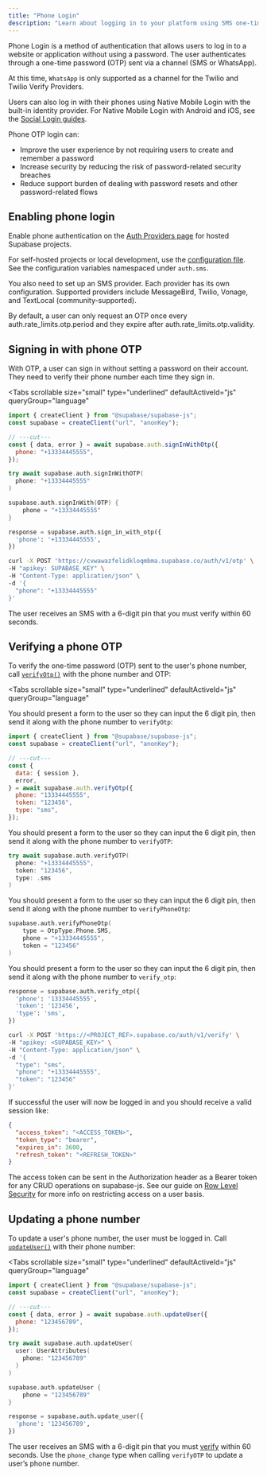 ```yaml
---
title: "Phone Login"
description: "Learn about logging in to your platform using SMS one-time passwords."
---
```


Phone Login is a method of authentication that allows users to log in to a website or application without using a password. The user authenticates through a one-time password (OTP) sent via a channel (SMS or WhatsApp).

<Admonition type="note">

At this time, `WhatsApp` is only supported as a channel for the Twilio and Twilio Verify Providers.

</Admonition>

Users can also log in with their phones using Native Mobile Login with the built-in identity provider. For Native Mobile Login with Android and iOS, see the [Social Login guides](/docs/guides/auth/social-login).

Phone OTP login can:

- Improve the user experience by not requiring users to create and remember a password
- Increase security by reducing the risk of password-related security breaches
- Reduce support burden of dealing with password resets and other password-related flows

<CostWarning />

## Enabling phone login

Enable phone authentication on the [Auth Providers page](/dashboard/project/_/auth/providers) for hosted Supabase projects.

For self-hosted projects or local development, use the [configuration file](/docs/guides/cli/config#auth.sms.enable_signup). See the configuration variables namespaced under `auth.sms`.

You also need to set up an SMS provider. Each provider has its own configuration. Supported providers include MessageBird, Twilio, Vonage, and TextLocal (community-supported).

<AuthSmsProviderConfig />

By default, a user can only request an OTP once every <SharedData data="config">auth.rate_limits.otp.period</SharedData> and they expire after <SharedData data="config">auth.rate_limits.otp.validity</SharedData>.

## Signing in with phone OTP

With OTP, a user can sign in without setting a password on their account. They need to verify their phone number each time they sign in.

<Tabs
  scrollable
  size="small"
  type="underlined"
  defaultActiveId="js"
  queryGroup="language"
>
<TabPanel id="js" label="JavaScript">

```js
import { createClient } from "@supabase/supabase-js";
const supabase = createClient("url", "anonKey");

// ---cut---
const { data, error } = await supabase.auth.signInWithOtp({
  phone: "+13334445555",
});
```

</TabPanel>
<TabPanel id="swift" label="Swift">

```swift
try await supabase.auth.signInWithOTP(
  phone: "+13334445555"
)
```

</TabPanel>
<TabPanel id="kotlin" label="Kotlin">

```kotlin
supabase.auth.signInWith(OTP) {
    phone = "+13334445555"
}
```

</TabPanel>
<TabPanel id="python" label="Python">

```python
response = supabase.auth.sign_in_with_otp({
  'phone': '+13334445555',
})
```

</TabPanel>
<TabPanel id="http" label="HTTP">

```bash
curl -X POST 'https://cvwawazfelidkloqmbma.supabase.co/auth/v1/otp' \
-H "apikey: SUPABASE_KEY" \
-H "Content-Type: application/json" \
-d '{
  "phone": "+13334445555"
}'
```

</TabPanel>
</Tabs>

The user receives an SMS with a 6-digit pin that you must verify within 60 seconds.

## Verifying a phone OTP

To verify the one-time password (OTP) sent to the user's phone number, call [`verifyOtp()`](/docs/reference/javascript/auth-verifyotp) with the phone number and OTP:

<Tabs
  scrollable
  size="small"
  type="underlined"
  defaultActiveId="js"
  queryGroup="language"
>
<TabPanel id="js" label="JavaScript">

You should present a form to the user so they can input the 6 digit pin, then send it along with the phone number to `verifyOtp`:

```js
import { createClient } from "@supabase/supabase-js";
const supabase = createClient("url", "anonKey");

// ---cut---
const {
  data: { session },
  error,
} = await supabase.auth.verifyOtp({
  phone: "13334445555",
  token: "123456",
  type: "sms",
});
```

</TabPanel>
<TabPanel id="swift" label="Swift">

You should present a form to the user so they can input the 6 digit pin, then send it along with the phone number to `verifyOTP`:

```swift
try await supabase.auth.verifyOTP(
  phone: "+13334445555",
  token: "123456",
  type: .sms
)
```

</TabPanel>
<TabPanel id="kotlin" label="Kotlin">

You should present a form to the user so they can input the 6 digit pin, then send it along with the phone number to `verifyPhoneOtp`:

```kotlin
supabase.auth.verifyPhoneOtp(
    type = OtpType.Phone.SMS,
    phone = "+13334445555",
    token = "123456"
)
```

</TabPanel>
<TabPanel id="python" label="Python">

You should present a form to the user so they can input the 6 digit pin, then send it along with the phone number to `verify_otp`:

```python
response = supabase.auth.verify_otp({
  'phone': '13334445555',
  'token': '123456',
  'type': 'sms',
})
```

</TabPanel>
<TabPanel id="http" label="HTTP">

```bash
curl -X POST 'https://<PROJECT_REF>.supabase.co/auth/v1/verify' \
-H "apikey: <SUPABASE_KEY>" \
-H "Content-Type: application/json" \
-d '{
  "type": "sms",
  "phone": "+13334445555",
  "token": "123456"
}'
```

</TabPanel>
</Tabs>

If successful the user will now be logged in and you should receive a valid session like:

```json
{
  "access_token": "<ACCESS_TOKEN>",
  "token_type": "bearer",
  "expires_in": 3600,
  "refresh_token": "<REFRESH_TOKEN>"
}
```

The access token can be sent in the Authorization header as a Bearer token for any CRUD operations on supabase-js. See our guide on [Row Level Security](/docs/guides/auth#row-level-security) for more info on restricting access on a user basis.

## Updating a phone number

To update a user's phone number, the user must be logged in. Call [`updateUser()`](/docs/reference/javascript/auth-updateuser) with their phone number:

<Tabs
  scrollable
  size="small"
  type="underlined"
  defaultActiveId="js"
  queryGroup="language"
>
<TabPanel id="js" label="JavaScript">

```js
import { createClient } from "@supabase/supabase-js";
const supabase = createClient("url", "anonKey");

// ---cut---
const { data, error } = await supabase.auth.updateUser({
  phone: "123456789",
});
```

</TabPanel>
<TabPanel id="swift" label="Swift">

```swift
try await supabase.auth.updateUser(
  user: UserAttributes(
    phone: "123456789"
  )
)
```

</TabPanel>
<TabPanel id="kotlin" label="Kotlin">

```kotlin
supabase.auth.updateUser {
    phone = "123456789"
}
```

</TabPanel>
<TabPanel id="python" label="Python">

```python
response = supabase.auth.update_user({
  'phone': '123456789',
})
```

</TabPanel>
</Tabs>

The user receives an SMS with a 6-digit pin that you must [verify](#verifying-a-phone-otp) within 60 seconds.
Use the `phone_change` type when calling `verifyOTP` to update a user’s phone number.
